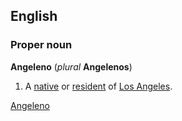==English==
===Proper noun===
'''Angeleno''' (''plural'' '''Angelenos''')

#A [[native]] or [[resident]] of [[Los Angeles]].

[[Category:English nouns|Angeleno]]